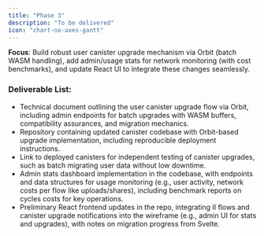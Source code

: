 ```yaml
---
title: "Phase 3"
description: "To be delivered"
icon: "chart-no-axes-gantt"
---
```


**Focus**: Build robust user canister upgrade mechanism via Orbit (batch WASM handling), add admin/usage stats for network monitoring (with cost benchmarks), and update React UI to integrate these changes seamlessly.

### Deliverable List:

- Technical document outlining the user canister upgrade flow via Orbit, including admin endpoints for batch upgrades with WASM buffers, compatibility assurances, and migration mechanics.
- Repository containing updated canister codebase with Orbit-based upgrade implementation, including reproducible deployment instructions.
- Link to deployed canisters for independent testing of canister upgrades, such as batch migrating user data without low downtime.
- Admin stats dashboard implementation in the codebase, with endpoints and data structures for usage monitoring (e.g., user activity, network costs per flow like uploads/shares), including benchmark reports on cycles costs for key operations.
- Preliminary React frontend updates in the repo, integrating II flows and canister upgrade notifications into the wireframe (e.g., admin UI for stats and upgrades), with notes on migration progress from Svelte.

